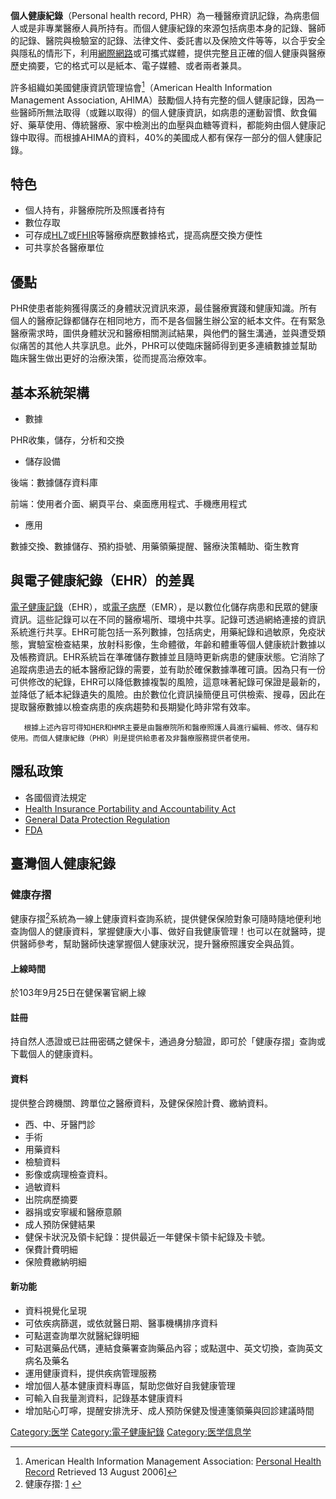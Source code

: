'''個人健康紀錄'''（Personal health record, PHR）為一種醫療資訊記錄，為病患個人或是非專業醫療人員所持有。而個人健康紀錄的來源包括病患本身的記錄、醫師的記錄、醫院與檢驗室的記錄、法律文件、委託書以及保險文件等等，以合乎安全與隱私的情形下，利用[[網際網路|網際網路]]或可攜式媒體，提供完整且正確的個人健康與醫療歷史摘要，它的格式可以是紙本、電子媒體、或者兩者兼具。

許多組織如美國健康資訊管理協會<ref>American Health Information Management Association: [http://www.myphr.com/your_record/record_contents.asp Personal Health Record] {{Wayback|url=http://www.myphr.com/your_record/record_contents.asp |date=20061114013556 }} Retrieved 13 August 2006]</ref>（American Health Information Management Association, AHIMA）鼓勵個人持有完整的個人健康記錄，因為一些醫師所無法取得（或難以取得）的個人健康資訊，如病患的運動習慣、飲食偏好、藥草使用、傳統醫療、家中檢測出的血壓與血糖等資料，都能夠由個人健康記錄中取得。而根據AHIMA的資料，40%的美國成人都有保存一部分的個人健康記錄。

== 特色 ==
*個人持有，非醫療院所及照護者持有
*數位存取
*可存成[[HL7|HL7]]或[[FHIR|FHIR]]等醫療病歷數據格式，提高病歷交換方便性
*可共享於各醫療單位
== 優點 ==
PHR使患者能夠獲得廣泛的身體狀況資訊來源，最佳醫療實踐和健康知識。所有個人的醫療記錄都儲存在相同地方，而不是各個醫生辦公室的紙本文件。在有緊急醫療需求時，圖供身體狀況和醫療相關測試結果，與他們的醫生溝通，並與遭受類似痛苦的其他人共享訊息。此外，PHR可以​​使臨床醫師得到更多連續數據並幫助臨床醫生做出更好的治療決策，從而提高治療效率。
== 基本系統架構 ==
*數據
PHR收集，儲存，分析和交換
*儲存設備
後端：數據儲存資料庫

前端：使用者介面、網頁平台、桌面應用程式、手機應用程式
*應用
數據交換、數據儲存、預約掛號、用藥領藥提醒、醫療決策輔助、衛生教育

==  與電子健康紀錄（EHR）的差異==
[[電子健康記錄|電子健康記錄]]（EHR），或[[電子病歷|電子病歷]]（EMR），是以數位化儲存病患和民眾的健康資訊。這些記錄可以在不同的醫療場所、環境中共享。記錄可透過網絡連接的資訊系統進行共享。EHR可能包括一系列數據，包括病史，用藥紀錄和過敏原，免疫狀態，實驗室檢查結果，放射科影像，生命體徵，年齡和體重等個人健康統計數據以及帳務資訊。EHR系統旨在準確儲存數據並且隨時更新病患的健康狀態。它消除了追蹤病患過去的紙本醫療記錄的需要，並有助於確保數據準確可讀。因為只有一份可供修改的紀錄，EHR可以降低數據複製的風險，這意味著紀錄可保證是最新的，並降低了紙本紀錄遺失的風險。由於數位化資訊操簡便且可供檢索、搜尋，因此在提取醫療數據以檢查病患的疾病趨勢和長期變化時非常有效率。
    根據上述內容可得知HER和HMR主要是由醫療院所和醫療照護人員進行編輯、修改、儲存和使用。而個人健康紀錄（PHR）則是提供給患者及非醫療服務提供者使用。
== 隱私政策 ==
*各國個資法規定
*[https://en.wikipedia.org/wiki/Health_Insurance_Portability_and_Accountability_Act Health Insurance Portability and Accountability Act] {{Wayback|url=https://en.wikipedia.org/wiki/Health_Insurance_Portability_and_Accountability_Act |date=20201207004553 }}
*[[GDPR|General Data Protection Regulation]]
*[[FDA|FDA]]
== 臺灣個人健康紀錄 ==
=== 健康存摺 ===
健康存摺<ref>健康存摺: [https://myhealthbank.nhi.gov.tw/IHKE0002/IHKE0002S01.ASPX] {{Wayback|url=https://myhealthbank.nhi.gov.tw/IHKE0002/IHKE0002S01.ASPX |date=20161018212033 }}</ref>系統為一線上健康資料查詢系統，提供健保保險對象可隨時隨地便利地查詢個人的健康資料，掌握健康大小事、做好自我健康管理！也可以在就醫時，提供醫師參考，幫助醫師快速掌握個人健康狀況，提升醫療照護安全與品質。
==== 上線時間 ====
於103年9月25日在健保署官網上線
==== 註冊 ====
持自然人憑證或已註冊密碼之健保卡，通過身分驗證，即可於「健康存摺」查詢或下載個人的健康資料。
==== 資料 ====
提供整合跨機關、跨單位之醫療資料，及健保保險計費、繳納資料。
*西、中、牙醫門診
*手術
*用藥資料
*檢驗資料
*影像或病理檢查資料。
*過敏資料
*出院病歷摘要
*器捐或安寧緩和醫療意願
*成人預防保健結果
*健保卡狀況及領卡紀錄：提供最近一年健保卡領卡紀錄及卡號。
*保費計費明細
*保險費繳納明細
==== 新功能 ====
*資料視覺化呈現
*可依疾病篩選，或依就醫日期、醫事機構排序資料
*可點選查詢單次就醫紀錄明細
*可點選藥品代碼，連結食藥署查詢藥品內容；或點選中、英文切換，查詢英文病名及藥名
*運用健康資料，提供疾病管理服務
*增加個人基本健康資料專區，幫助您做好自我健康管理
*可輸入自我量測資料，記錄基本健康資料
*增加貼心叮嚀，提醒安排洗牙、成人預防保健及慢連箋領藥與回診建議時間
{{Health informatics}}

[[Category:医学|Category:医学]]
[[Category:電子健康紀錄|Category:電子健康紀錄]]
[[Category:医学信息学|Category:医学信息学]]